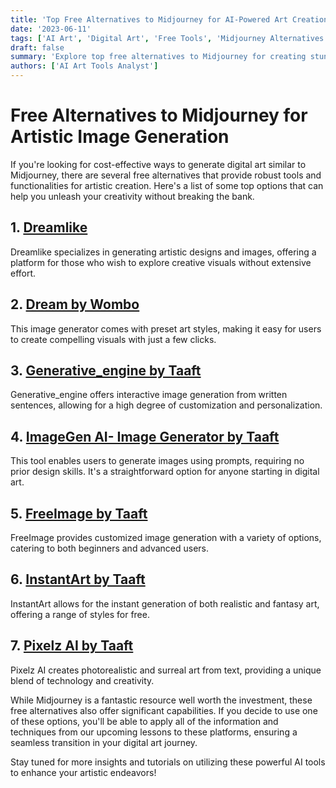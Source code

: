 ```yaml
---
title: 'Top Free Alternatives to Midjourney for AI-Powered Art Creation'
date: '2023-06-11'
tags: ['AI Art', 'Digital Art', 'Free Tools', 'Midjourney Alternatives']
draft: false
summary: 'Explore top free alternatives to Midjourney for creating stunning AI-powered digital artwork. This guide lists platforms that offer similar features for artistic image generation, helping you find the best tool for your needs without spending a dime.'
authors: ['AI Art Tools Analyst']
---
```


# Free Alternatives to Midjourney for Artistic Image Generation

If you're looking for cost-effective ways to generate digital art similar to Midjourney, there are several free alternatives that provide robust tools and functionalities for artistic creation. Here's a list of some top options that can help you unleash your creativity without breaking the bank.

## 1. [**Dreamlike**](https://dreamlike.art/?ref=theresanaiforthat)
Dreamlike specializes in generating artistic designs and images, offering a platform for those who wish to explore creative visuals without extensive effort.

## 2. [**Dream by Wombo**](https://dream.ai/create)
This image generator comes with preset art styles, making it easy for users to create compelling visuals with just a few clicks.

## 3. [**Generative_engine by Taaft**](https://taaft.com/ai/generative-engine/?ref=search&term=generative+image+creation&from=chatgpt)
Generative_engine offers interactive image generation from written sentences, allowing for a high degree of customization and personalization.

## 4. [**ImageGen AI- Image Generator by Taaft**](https://taaft.com/ai/imagegen-ai-image-generator/?ref=search&term=generative+image+creation&from=chatgpt)
This tool enables users to generate images using prompts, requiring no prior design skills. It's a straightforward option for anyone starting in digital art.

## 5. [**FreeImage by Taaft**](https://taaft.com/ai/freeimage/?ref=search&term=generative+image+creation&from=chatgpt)
FreeImage provides customized image generation with a variety of options, catering to both beginners and advanced users.

## 6. [**InstantArt by Taaft**](https://taaft.com/ai/instantart/?ref=search&term=generative+image+creation&from=chatgpt)
InstantArt allows for the instant generation of both realistic and fantasy art, offering a range of styles for free.

## 7. [**Pixelz AI by Taaft**](https://taaft.com/ai/pixelz-ai/?ref=search&term=generative+image+creation&from=chatgpt)
Pixelz AI creates photorealistic and surreal art from text, providing a unique blend of technology and creativity.

While Midjourney is a fantastic resource well worth the investment, these free alternatives also offer significant capabilities. If you decide to use one of these options, you'll be able to apply all of the information and techniques from our upcoming lessons to these platforms, ensuring a seamless transition in your digital art journey.

Stay tuned for more insights and tutorials on utilizing these powerful AI tools to enhance your artistic endeavors!

